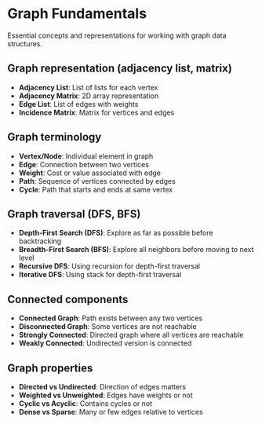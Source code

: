 # Graph Fundamentals

Essential concepts and representations for working with graph data structures.

## Graph representation (adjacency list, matrix)

- **Adjacency List**: List of lists for each vertex
- **Adjacency Matrix**: 2D array representation
- **Edge List**: List of edges with weights
- **Incidence Matrix**: Matrix for vertices and edges

## Graph terminology

- **Vertex/Node**: Individual element in graph
- **Edge**: Connection between two vertices
- **Weight**: Cost or value associated with edge
- **Path**: Sequence of vertices connected by edges
- **Cycle**: Path that starts and ends at same vertex

## Graph traversal (DFS, BFS)

- **Depth-First Search (DFS)**: Explore as far as possible before backtracking
- **Breadth-First Search (BFS)**: Explore all neighbors before moving to next level
- **Recursive DFS**: Using recursion for depth-first traversal
- **Iterative DFS**: Using stack for depth-first traversal

## Connected components

- **Connected Graph**: Path exists between any two vertices
- **Disconnected Graph**: Some vertices are not reachable
- **Strongly Connected**: Directed graph where all vertices are reachable
- **Weakly Connected**: Undirected version is connected

## Graph properties

- **Directed vs Undirected**: Direction of edges matters
- **Weighted vs Unweighted**: Edges have weights or not
- **Cyclic vs Acyclic**: Contains cycles or not
- **Dense vs Sparse**: Many or few edges relative to vertices
